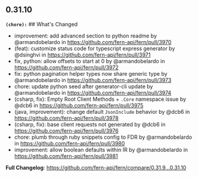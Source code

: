 ## 0.31.10
**`(chore):`** ## What's Changed
* improvement: add advanced section to python readme by @armandobelardo in https://github.com/fern-api/fern/pull/3970
* (feat): customize status code for typescript express generator  by @dsinghvi in https://github.com/fern-api/fern/pull/3971
* fix, python: allow offsets to start at 0 by @armandobelardo in https://github.com/fern-api/fern/pull/3972
* fix: python pagination helper types now share generic type by @armandobelardo in https://github.com/fern-api/fern/pull/3973
* chore: update python seed after generator-cli update by @armandobelardo in https://github.com/fern-api/fern/pull/3974
* (csharp, fix): Empty Root Client Methods + `.Core` namespace issue by @dcb6 in https://github.com/fern-api/fern/pull/3975
* (java, improvement): change default `JsonInclude` behavior  by @dcb6 in https://github.com/fern-api/fern/pull/3978
* (csharp, fix): base client requests not generated by @dcb6 in https://github.com/fern-api/fern/pull/3976
* chore: plumb through ruby snippets config to FDR by @armandobelardo in https://github.com/fern-api/fern/pull/3980
* improvement: allow boolean defaults within IR by @armandobelardo in https://github.com/fern-api/fern/pull/3981


**Full Changelog**: https://github.com/fern-api/fern/compare/0.31.9...0.31.10

